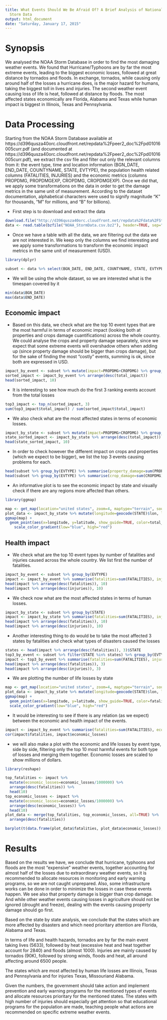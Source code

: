---
title: What Events Should We Be Afraid Of? A Brief Analysis of National Weather Service
  Storm Data
output: html_document
date: "Saturday, January 17, 2015"
---

# Synopsis
We analysed the NOAA Storm Database in order to find the most damaging weather events. We found that Hurricane/Typhoons are by far the most extreme events, leading to the biggest economic losses, followed at great distance by tornados and floods. In exchange, tornados, while causing only around half of the losses a hurricane does, is the major hazard for humans, taking the biggest toll in lives and injuries. The second weather event causing loss of life is heat, followed at distance by floods. The most affected states economically are Florida, Alabama and Texas while human impact is biggest in Illinois, Texas and Pennsylvania.

# Data Processing

Starting from the NOAA Storm Database available at https://d396qusza40orc.cloudfront.net/repdata%2Fpeer2_doc%2Fpd01016005curr.pdf (and documented at https://d396qusza40orc.cloudfront.net/repdata%2Fpeer2_doc%2Fpd01016005curr.pdf), we extract the csv file and filter out only the relevant columns from it: the event type, time and location information (BGN_DATE, END_DATE, COUNTYNAME, STATE, EVTYPE), the population health related columns (FATALITIES, INJURIES) and the economic metrics (columns PROPDMG, PROPDMGEXP, CROPDMG, CROPDMGEXP).
Once we did that, we apply some transformations on the data in order to get the damage metrics in the same unit of measurement. According to the dataset documentation, alphabetical characters were used to signify magnitude "K" for thousands, "M" for millions, and "B" for billions).

- First step is to download and extract the data

```{r,echo=TRUE,warning=FALSE,message=FALSE,cache=TRUE}
download.file("http://d396qusza40orc.cloudfront.net/repdata%2Fdata%2FStormData.csv.bz2", "NOAA_StormData.csv.bz2")
data <- read.table(bzfile("NOAA_StormData.csv.bz2"), header=TRUE, sep=",", stringsAsFactors=FALSE, allowEscapes=TRUE)
```

- Once we have a table with all the data, we are filtering out the data we are not interested in. We keep only the columns we find interesting and we apply some transformations to transform the economic impact metrics in the same unit of measurement (USD).

```{r,echo=TRUE,warning=FALSE,message=FALSE,cache=TRUE}
library(dplyr)

subset <- data %>% select(BGN_DATE, END_DATE, COUNTYNAME, STATE, EVTYPE, FATALITIES, INJURIES, PROPDMG, PROPDMGEXP, CROPDMG, CROPDMGEXP) %>% mutate(CROPDMG=ifelse(CROPDMGEXP=="K", 1000, ifelse(CROPDMGEXP=="M", 10^6, ifelse(CROPDMGEXP=="B", 10^9, 1))), PROPDMG=ifelse(PROPDMGEXP=="K", 1000, ifelse(PROPDMGEXP=="M", 10^6, ifelse(PROPDMGEXP=="B", 10^9, 1))), PROPDMGEXP=NULL, CROPDMGEXP=NULL)
```

- We will be using the whole dataset, so we are interested what is the timespan covered by it

```{r,echo=TRUE,warning=FALSE,message=FALSE,cache=TRUE}
min(data$BGN_DATE)
max(data$END_DATE)
```

## Economic impact

- Based on this data, we check what are the top 10 event types that are the most harmful in terms of economic impact (looking both at properties and crops damage cuantifications) across the whole country. 
We could analyse the crops and property damage separately, since we expect that some extreme events will overshadow others when adding up (since property damage should be bigger than crops damage), but for the sake of finding the most "costly" events, summing is ok, since both are expressed in USD.

```{r,echo=TRUE,warning=FALSE,message=FALSE,cache=TRUE}
impact_by_event <- subset %>% mutate(impact=PROPDMG+CROPDMG) %>% group_by(EVTYPE) %>% summarise(total_impact=sum(impact))
sorted_impact <- impact_by_event %>% arrange(desc(total_impact))
head(sorted_impact, 10)
```

- It is interesting to see how much do the first 3 ranking events account from the total losses
```{r,echo=TRUE,warning=FALSE,message=FALSE,cache=TRUE}
top3_impact <- top_n(sorted_impact, 3)
sum(top3_impact$total_impact) / sum(sorted_impact$total_impact)
```

- We also check what are the most affected states in terms of economic losses.

```{r,echo=TRUE,warning=FALSE,message=FALSE,cache=TRUE}
impact_by_state <- subset %>% mutate(impact=PROPDMG+CROPDMG) %>% group_by(STATE) %>% summarise(total_impact=sum(impact))
state_sorted_impact <- impact_by_state %>% arrange(desc(total_impact))
head(state_sorted_impact, 10)
```

- In order to check however the different impact on crops and properties (which we expect to be bigger), we list the top 3 events causing problems for each.

```{r,echo=TRUE,warning=FALSE,message=FALSE,cache=TRUE}
head(subset %>% group_by(EVTYPE) %>% summarise(property_damage=sum(PROPDMG)) %>% arrange(desc(property_damage)), 3)
head(subset %>% group_by(EVTYPE) %>% summarise(crop_damage=sum(CROPDMG)) %>% arrange(desc(crop_damage)), 3)
```

- An informative plot is to see the economic impact by state and visually check if there are any regions more affected than others.

```{r,echo=TRUE,warning=FALSE,message=FALSE,cache=TRUE}
library(ggmap)

map <- get_map(location="united states", zoom=4, maptype="terrain", source="google", color="color")
plot_data <- impact_by_state %>% mutate(longitude=geocode(STATE)$lon, latitude=geocode(STATE)$lat)
ggmap(map) + 
  geom_point(aes(x=longitude, y=latitude, show_guide=TRUE, color=total_impact), data=plot_data, alpha=.8, size=10) +
	scale_color_gradient(low="blue", high="red")
```

## Health impact

- We check what are the top 10 event types by number of fatalities and injuries caused across the whole country. We list first the number of fatalities.

```{r,echo=TRUE,warning=FALSE,message=FALSE,cache=TRUE}
impact_by_event <- subset %>% group_by(EVTYPE)
impact <- impact_by_event %>% summarise(fatalities=sum(FATALITIES), injuries=sum(INJURIES))
head(impact %>% arrange(desc(fatalities)), 10)
head(impact %>% arrange(desc(injuries)), 10)
```

- We check now what are the most affected states in terms of human losses.

```{r,echo=TRUE,warning=FALSE,message=FALSE,cache=TRUE}
impact_by_state <- subset %>% group_by(STATE)
impact <- impact_by_state %>% summarise(fatalities=sum(FATALITIES), injuries=sum(INJURIES))
head(impact %>% arrange(desc(fatalities)), 10)
head(impact %>% arrange(desc(injuries)), 10)
```

- Another interesting thing to do would be to take the most affected 3 states by fatalities and check what types of disasters caused the losses

```{r,echo=TRUE,warning=FALSE,message=FALSE,cache=TRUE}
states <- head(impact %>% arrange(desc(fatalities)), 3)$STATE
top3_by_event <- subset %>% filter(STATE %in% states) %>% group_by(EVTYPE)
impact <- top3_by_event %>% summarise(fatalities=sum(FATALITIES), injuries=sum(INJURIES))
head(impact %>% arrange(desc(fatalities)), 3)
head(impact %>% arrange(desc(injuries)), 3)
```

- We are plotting the number of life losses by state

```{r,echo=TRUE,warning=FALSE,message=FALSE}
map <- get_map(location="united states", zoom=4, maptype="terrain", source="google", color="color")
plot_data <- impact_by_state %>% mutate(longitude=geocode(STATE)$lon, latitude=geocode(STATE)$lat)
ggmap(map) + 
  geom_point(aes(x=longitude, y=latitude, show_guide=TRUE, color=fatalities), data=plot_data, alpha=.8, size=10) +
  scale_color_gradient(low="blue", high="red")
```

- It would be interesting to see if there is any relation (as we expect) between the economic and health impact of the events.

```{r,echo=TRUE,warning=FALSE,message=FALSE,cache=TRUE}
impact <- impact_by_event %>% summarise(fatalities=sum(FATALITIES), economic_losses=sum(PROPDMG+CROPDMG))
cor(impact$fatalities, impact$economic_losses)
```

- we will also make a plot with the economic and life losses by event type, side by side, filtering only the top 10 most harmful events for both type of losses and merging them together. Economic losses are scaled to show millions of dollars.

```{r,echo=TRUE,warning=FALSE,message=FALSE,cache=TRUE}
library(reshape)

top_fatalities <- impact %>%
  mutate(economic_losses=economic_losses/1000000) %>% 
  arrange(desc(fatalities)) %>% 
  head(10)
top_economic_losses <- impact %>% 
  mutate(economic_losses=economic_losses/1000000) %>%
  arrange(desc(economic_losses)) %>% 
  head(10)
plot_data <- merge(top_fatalities, top_economic_losses, all=TRUE) %>%
  arrange(desc(fatalities))

barplot(t(data.frame(plot_data$fatalities, plot_data$economic_losses)), horiz=TRUE, names.arg=plot_data$EVTYPE, las=1, cex.names=0.5, beside=TRUE, legend=c("Fatalities", "Economic losses"), col=c("red", "orange"))
```

# Results

Based on the results we have, we conclude that hurricane, typhoons and floods are the most "expensive" weather events, together accounting for almost half of the losses due to extraordinary weather events, so it is recommended to allocate resources in monitoring and early warning programs, so we are not caught unprepared. Also, some infrastructure works can be done in order to minimize the losses in case these events happen.
We see also that property damage is bigger than crop damage. And while other weather events causing losses in agriculture should not be ignored (drought and freeze), dealing with the events causing property damage should go first.

Based on the state by state analysis, we conclude that the states which are more affected by disasters and which need prioritary attention are Florida, Alabama and Texas.

In terms of life and health hazards, tornados are by far the main event taking lives (5633), followed by heat (excessive heat and heat together account for 2840) and floods (almost 1000). Injuries are mainly caused by tornados (90K), followed by strong winds, floods and heat, all around affecting around 6500 people.

The states which are most affected by human life losses are Illinois, Texas and Pennsylvania and for injuries Texas, Missouriand Alabama.

Given the numbers, the government should take action and implement prevention and early warning programs for the mentioned types of events and allocate resources prioritary for the mentioned states. The states with high number of injuries should especially get attention so that educational programs for the population are made, teaching people what actions are recommended on specific extreme weather events.
